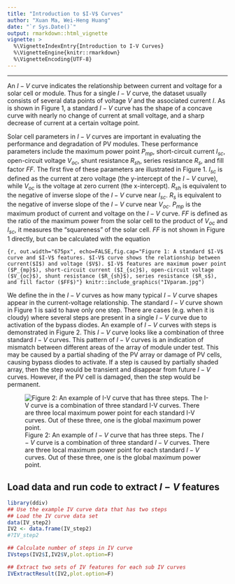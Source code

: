 ```yaml
---
title: "Introduction to $I-V$ Curves"
author: "Xuan Ma, Wei-Heng Huang"
date: "`r Sys.Date()`"
output: rmarkdown::html_vignette
vignette: >
  %\VignetteIndexEntry{Introduction to I-V Curves}
  %\VignetteEngine{knitr::rmarkdown}
  %\VignetteEncoding{UTF-8}
---
```


-----------------------------------

An $I-V$ curve indicates the relationship between current and voltage for a solar cell or module.
Thus for a single $I-V$ curve, the dataset usually consists of several data points of voltage $V$ and the associated current $I$. 
As is shown in Figure 1, a standard $I-V$ curve has the shape of a concave curve with nearly no change of current at small voltage, and a sharp decrease of current at a certain voltage point.

Solar cell parameters in $I-V$ curves are important in evaluating the performance and degradation of PV modules.
These performance parameters include the maximum power point $P_{mp}$, short-circuit current $I_{sc}$, open-circuit voltage $V_{oc}$, shunt resistance $R_{sh}$, series resistance $R_s$, and fill factor $FF$.
The first five of these parameters are illustrated in Figure 1. $I_{sc}$ is defined as the current at zero voltage (the y-intercept of the $I-V$ curve), while $V_{oc}$ is the voltage at zero current (the x-intercept). $R_{sh}$ is equivalent to the negative of inverse slope of the $I-V$ curve near $I_{sc}$. $R_s$ is equivalent to the negative of inverse slope of the $I-V$ curve near $V_{oc}$. $P_{mp}$ is the maximum product of current and voltage on the $I-V$ curve. $FF$ is defined as the ratio of the maximum power from the solar cell to the product of $V_{oc}$ and $I_{sc}$, it measures the "squareness" of the solar cell. $FF$ is not shown in Figure 1 directly, but can be calculated with the equation \ref{ff}


\begin{equation}
FF= \frac{P_{max}}{I_{sc}*V_{oc}}
\label{ff}
\end{equation}


```{r, out.width="675px", echo=FALSE,fig.cap="Figure 1: A standard $I-V$ curve and $I-V$ features. $I-V$ curve shows the relationship between current($I$) and voltage ($V$). $I-V$ features are maximum power point ($P_{mp}$), short-circuit current ($I_{sc}$), open-circuit voltage ($V_{oc}$), shunt resistance ($R_{sh}$), series resistance ($R_s$), and fill factor ($FF$)"}
knitr::include_graphics("IVparam.jpg")
```

We define the \textit{steps} in the $I-V$ curves as how many typical $I-V$ curve shapes appear in the current-voltage relationship. The standard $I-V$ curve shown in Figure 1 is said to have only one step. There are cases (e.g. when it is cloudy) where several steps are present in a single $I-V$ curve due to activation of the bypass diodes. An example of $I-V$ curves with steps is demonstrated in Figure 2. This $I-V$ curve looks like a combination of three standard $I-V$ curves. This pattern of $I-V$ curves is an indication of mismatch between different areas of the array of module under test. This may be caused by a partial shading of the PV array or damage of PV cells, causing bypass diodes to activate. If a step is caused by partially shaded array, then the step would be transient and disappear from future $I-V$ curves. However, if the PV cell is damaged, then the step would be permanent.

![Figure 2: An example of $I-V$ curve that has three steps. The $I-V$ curve is a combination of three standard $I-V$ curves. There are three local maximum power point for each standard $I-V$ curves. Out of these three, one is the global maximum power point.](IVcurvestep.png)

Load data and run code to extract $I-V$ features 
------------------------------------------
```r

library(ddiv)
## Use the example IV curve data that has two steps
## Load the IV curve data set
data(IV_step2)
IV2 <- data.frame(IV_step2)
#?IV_step2

## Calculate number of steps in IV curve
IVsteps(IV2$I,IV2$V,plot.option=F)

## Extract two sets of IV features for each sub IV curves
IVExtractResult(IV2,plot.option=F)

```
